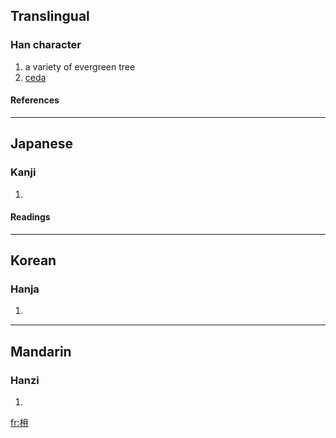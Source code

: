 {{see|楠}}

==Translingual==
===Han character===
{{Han char|rn=75|rad=木|as=04|sn=8|four=|canj=木月一一 (DBMM)}}
# a variety of evergreen tree
# [[ceda]]
====References====
{{Han ref|kx=0515.070|dkj=14537|dj=0903.070|hdz=21168.100|uh=678F|ud=26511}}

----
==Japanese==
===Kanji===
{{ja-kanji|grade=|rs=木04}}
# {{defn|Japanese}} 
====Readings====
{{ja-readings|on=[[だん]] (dan), [[なん]] (nan), [[ぜん]] (zen), [[ねん]] (nen)|kun=[[くすのき]] (kusunoki)}}

----
==Korean==
===Hanja===
{{ko-hanja|hangeul=남|eumhun=|rv=nam|mr=nam|y=nam}}
# {{defn|Korean}}

----
==Mandarin==
===Hanzi===
{{cmn-hanzi|pin=[[nán]] ([[nan2]]), [[yā]] ([[ya1]])|wg=nan<sup>2</sup>, ya<sup>1</sup>}}
# {{defn|Mandarin}}

[[fr:枏]]